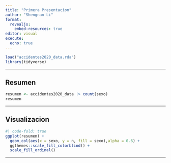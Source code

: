 ---
title: "Primera Presentacion"
author: "Shengnan Li"
format: 
  revealjs:
    embed-resources: true
editor: visual
execute: 
  echo: true
---

```{r}
load("accidentes2020_data.rda")
library(tidyverse)
```

---

## Resumen

```{r}
resumen <- accidentes2020_data |> count(sexo)
resumen
```

---

## Visualizacion

```{r}
#| code-fold: true
ggplot(resumen) +
  geom_col(aes(x = sexo, y = n, fill = sexo),alpha = 0.6) +
  ggthemes::scale_fill_colorblind() +
  scale_fill_ordinal()


```

---

